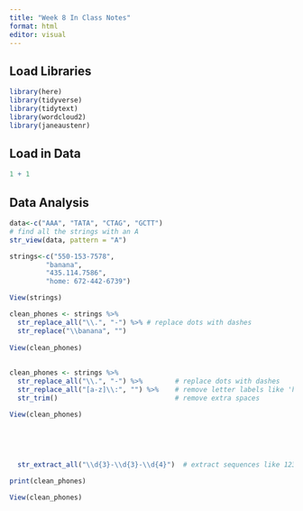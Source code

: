 ```yaml
---
title: "Week 8 In Class Notes"
format: html
editor: visual
---
```


## Load Libraries

```r
library(here)
library(tidyverse)
library(tidytext)
library(wordcloud2)
library(janeaustenr)
```

## Load in Data

```r
1 + 1
```

## Data Analysis

```r
data<-c("AAA", "TATA", "CTAG", "GCTT")
# find all the strings with an A
str_view(data, pattern = "A")
```

```r
strings<-c("550-153-7578",
         "banana",
         "435.114.7586",
         "home: 672-442-6739")

View(strings)

clean_phones <- strings %>%
  str_replace_all("\\.", "-") %>% # replace dots with dashes
  str_replace("\\banana", "")
  
View(clean_phones)
  
  
clean_phones <- strings %>%
  str_replace_all("\\.", "-") %>%        # replace dots with dashes
  str_replace_all("[a-z]\\:", "") %>%    # remove letter labels like 'home:' or 'cell:'
  str_trim()                             # remove extra spaces

View(clean_phones)
  
  
  
  
  
  str_extract_all("\\d{3}-\\d{3}-\\d{4}")  # extract sequences like 123-456-7890

print(clean_phones)

View(clean_phones)
```
